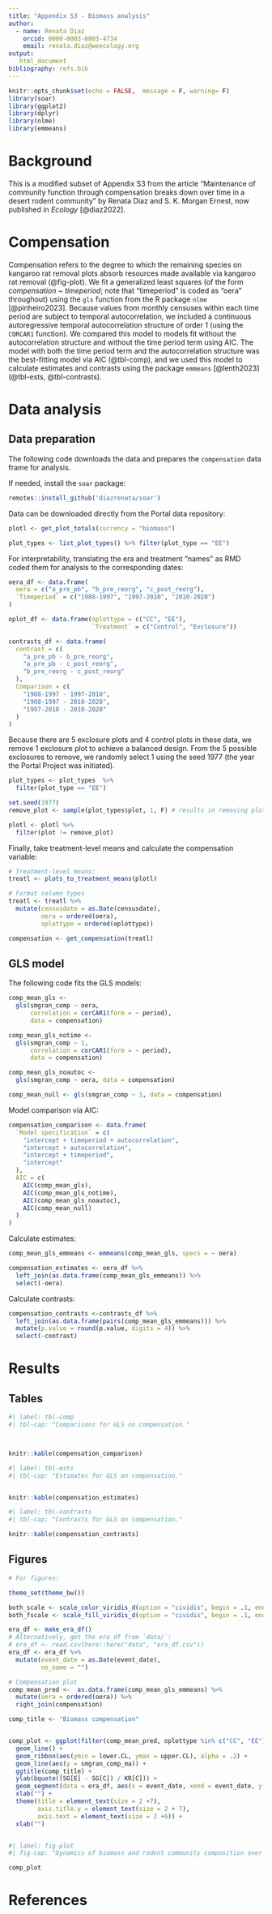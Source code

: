 ```yaml
---
title: "Appendix S3 - Biomass analysis"
author: 
  - name: Renata Diaz
    orcid: 0000-0003-0803-4734
    email: renata.diaz@weecology.org
output: 
   html_document
bibliography: refs.bib
---
```


```r
knitr::opts_chunk$set(echo = FALSE,  message = F, warning= F)
library(soar)
library(ggplot2)
library(dplyr)
library(nlme)
library(emmeans)

```


# Background

This is a modified subset of Appendix S3 from the article “Maintenance of community function through compensation breaks down over time in a desert rodent community” by Renata Diaz and S. K. Morgan Ernest, now published in _Ecology_ [@diaz2022]. 


# Compensation

Compensation refers to the degree to which the remaining species on kangaroo rat removal plots absorb resources made available via kangaroo rat removal (@fig-plot). We fit a generalized least squares (of the form *compensation ~ timeperiod*; note that "timeperiod" is coded as "oera" throughout) using the `gls` function from the R package `nlme` [@pinheiro2023]. Because values from monthly censuses within each time period are subject to temporal autocorrelation, we included a continuous autoregressive temporal autocorrelation structure of order 1 (using the `CORCAR1` function). We compared this model to models fit without the autocorrelation structure and without the time period term using AIC. The model with both the time period term and the autocorrelation structure was the best-fitting model via AIC (@tbl-comp), and we used this model to calculate estimates and contrasts using the package `emmeans` [@lenth2023] (@tbl-ests, @tbl-contrasts). 


# Data analysis

## Data preparation

The following code downloads the data and prepares the `compensation` data frame for analysis.

If needed, install the `soar` package:

```r

remotes::install_github('diazrenata/soar')

```

Data can be downloaded directly from the Portal data repository:

```r

plotl <- get_plot_totals(currency = "biomass")

plot_types <- list_plot_types() %>% filter(plot_type == "EE")
```

For interpretability, translating the era and treatment "names" as RMD coded them for analysis to the corresponding dates:

```r


oera_df <- data.frame(
  oera = c("a_pre_pb", "b_pre_reorg", "c_post_reorg"),
  `Timeperiod` = c("1988-1997", "1997-2010", "2010-2020")
)

oplot_df <- data.frame(oplottype = c("CC", "EE"),
                       `Treatment` = c("Control", "Exclosure"))

contrasts_df <- data.frame(
  contrast = c(
    "a_pre_pb - b_pre_reorg",
    "a_pre_pb - c_post_reorg",
    "b_pre_reorg - c_post_reorg"
  ),
  Comparison = c(
    "1988-1997 - 1997-2010",
    "1988-1997 - 2010-2020",
    "1997-2010 - 2010-2020"
  )
)

```


Because there are 5 exclosure plots and 4 control plots in these data, we remove 1 exclosure plot to achieve a balanced design. From the 5 possible exclosures to remove, we randomly select 1 using the seed 1977 (the year the Portal Project was initiated).

```r

plot_types <- plot_types  %>% 
  filter(plot_type == "EE")

set.seed(1977) 
remove_plot <- sample(plot_types$plot, 1, F) # results in removing plot 19

plotl <- plotl %>%
  filter(plot != remove_plot)
```


Finally, take treatment-level means and calculate the compensation variable:


```r
# Treatment-level means:
treatl <- plots_to_treatment_means(plotl) 

# Format column types
treatl <- treatl %>%
  mutate(censusdate = as.Date(censusdate),
         oera = ordered(oera),
         oplottype = ordered(oplottype))

compensation <- get_compensation(treatl)

```

## GLS model

The following code fits the GLS models:

```r


comp_mean_gls <-
  gls(smgran_comp ~ oera,
      correlation = corCAR1(form = ~ period),
      data = compensation)

comp_mean_gls_notime <-
  gls(smgran_comp ~ 1,
      correlation = corCAR1(form = ~ period),
      data = compensation)

comp_mean_gls_noautoc <-
  gls(smgran_comp ~ oera, data = compensation)

comp_mean_null <- gls(smgran_comp ~ 1, data = compensation)
```


Model comparison via AIC:

```r



compensation_comparison <- data.frame(
  `Model specification` = c(
    "intercept + timeperiod + autocorrelation",
    "intercept + autocorrelation",
    "intercept + timeperiod",
    "intercept"
  ),
  AIC = c(
    AIC(comp_mean_gls),
    AIC(comp_mean_gls_notime),
    AIC(comp_mean_gls_noautoc),
    AIC(comp_mean_null)
  )
)

```

Calculate estimates:


```r


comp_mean_gls_emmeans <- emmeans(comp_mean_gls, specs = ~ oera)

compensation_estimates <- oera_df %>%
  left_join(as.data.frame(comp_mean_gls_emmeans)) %>%
  select(-oera)

```



Calculate contrasts:

```r


compensation_contrasts <-contrasts_df %>%
  left_join(as.data.frame(pairs(comp_mean_gls_emmeans))) %>%
  mutate(p.value = round(p.value, digits = 4)) %>%
  select(-contrast)

```


# Results

## Tables


```r
#| label: tbl-comp
#| tbl-cap: "Comparisons for GLS on compensation."



knitr::kable(compensation_comparison)

```


```r
#| label: tbl-ests
#| tbl-cap: "Estimates for GLS on compensation."


knitr::kable(compensation_estimates)

```

```r
#| label: tbl-contrasts
#| tbl-cap: "Contrasts for GLS on compensation."

knitr::kable(compensation_contrasts)

```
\newpage





## Figures

```r


# For figures:

theme_set(theme_bw())

both_scale <- scale_color_viridis_d(option = "cividis", begin = .1, end = .8, direction = -1)
both_fscale <- scale_fill_viridis_d(option = "cividis", begin = .1, end = .8, direction = -1)

era_df <- make_era_df()
# Alternatively, get the era_df from `data/`:
# era_df <- read.csv(here::here("data", "era_df.csv"))
era_df <- era_df %>%
  mutate(event_date = as.Date(event_date),
         no_name = "")

# Compensation plot
comp_mean_pred <-  as.data.frame(comp_mean_gls_emmeans) %>%
  mutate(oera = ordered(oera)) %>%
  right_join(compensation)

comp_title <- "Biomass compensation"


comp_plot <- ggplot(filter(comp_mean_pred, oplottype %in% c("CC", "EE")), aes(censusdate, emmean)) +
  geom_line() +
  geom_ribbon(aes(ymin = lower.CL, ymax = upper.CL), alpha = .2) +
  geom_line(aes(y = smgran_comp_ma)) +
  ggtitle(comp_title) +
  ylab(bquote((SG[E] - SG[C]) / KR[C])) +
  geom_segment(data = era_df, aes(x = event_date, xend = event_date, y = -.05, yend = 1.4), linetype = 3)+
  xlab("") +
  theme(title = element_text(size = 2 +7),
        axis.title.y = element_text(size = 2 + 7), 
        axis.text = element_text(size = 2 +6)) + 
  xlab("")



```

```r
#| label: fig-plot
#| fig-cap: "Dynamics of biomass and rodent community composition over time. Lines represent the 6-month moving averages of biomass compensation. Dotted vertical lines mark the boundaries between time periods used for statistical analysis. Horizontal lines are time-period estimates from generalized least squares models, and the semitransparent envelopes mark the 95% confidence or credible intervals."

comp_plot
```

\newpage


# References

::: {#refs}

:::
